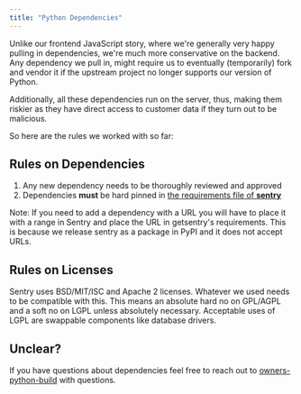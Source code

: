 ```yaml
---
title: "Python Dependencies"
---
```


Unlike our frontend JavaScript story, where we're generally very happy pulling in dependencies, we're much more conservative on
the backend. Any dependency we pull in, might require us to eventually (temporarily) fork and vendor it if the upstream
project no longer supports our version of Python.

Additionally, all these dependencies run on the server, thus, making them riskier as they have direct access to customer
data if they turn out to be malicious.

So here are the rules we worked with so far:

## Rules on Dependencies

1. Any new dependency needs to be thoroughly reviewed and approved
2. Dependencies **must** be hard pinned in [the requirements file of **sentry**](https://github.com/getsentry/sentry/blob/master/requirements-base.txt)

Note: If you need to add a dependency with a URL you will have to place it with a range in Sentry and place the URL in getsentry's
requirements. This is because we release sentry as a package in PyPI and it does not accept URLs.

## Rules on Licenses

Sentry uses BSD/MIT/ISC and Apache 2 licenses. Whatever we used needs to be compatible with this. This means an absolute
hard no on GPL/AGPL and a soft no on LGPL unless absolutely necessary. Acceptable uses of LGPL are swappable components
like database drivers.

## Unclear?

If you have questions about dependencies feel free to reach out to [owners-python-build](https://github.com/orgs/getsentry/teams/owners-python-build/members) with questions.
